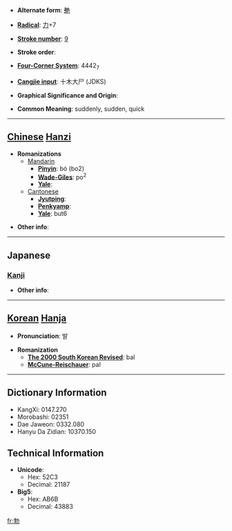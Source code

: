 * '''Alternate form''': [[艴]]

* '''[[Wiktionary:Chinese radical index| Radical]]''': [[Wiktionary:Chinese radical index 力|力]]+7

* '''[[Wiktionary:Chinese total strokes index|Stroke number]]''': [[Wiktionary:Chinese total strokes index 9|9]]

* '''Stroke order''': 

* '''[[Wiktionary:Chinese four corner index|Four-Corner System]]''': 4442<sub>7</sub>

* '''[[Wiktionary:Chinese Cangjie index|Cangjie input]]''': 十木大尸 (JDKS)

* '''Graphical Significance and Origin''': 

* '''Common Meaning''': suddenly, sudden, quick

----

== [[Chinese]] [[Hanzi]] ==

* '''Romanizations'''
** [[Mandarin]]
*** '''[[Pinyin]]''': bó (bo2)
*** '''[[Wade-Giles]]''': po<sup>2</sup>
*** '''[[Yale]]''': 
**[[Cantonese]]
***'''[[Jyutping]]''':
***'''[[Penkyamp]]''': 
***'''[[Yale]]''': but6

* '''Other info''': 

----

==Japanese==
===[[Kanji]]===
{{kanji|on readings=[[ぼつ]] (botsu), [[ほつ]] (hotsu)|kun readings=[[にわかに]] (niwakani), [[おこる]] (okoru)}}

* '''Other info''':  

----

== [[Korean]] [[Hanja]] ==

* '''Pronunciation''': 발

* '''Romanization'''
** '''[[The 2000 South Korean Revised Romanization|The 2000 South Korean Revised]]''': bal
** '''[[McCune-Reischauer]]''': pal

----

== Dictionary Information ==

* KangXi: 0147.270
* Morobashi: 02351
* Dae Jaweon: 0332.080
* Hanyu Da Zidian: 10370.150

== Technical Information ==

* '''Unicode''':
** Hex: 52C3
** Decimal: 21187
* '''Big5''':
** Hex: AB6B
** Decimal: 43883

[[fr:勃]]